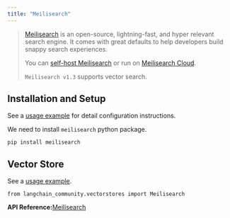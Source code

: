 ```yaml
---
title: "Meilisearch"
---
```


> [Meilisearch](https://meilisearch.com) is an open-source, lightning-fast, and hyper relevant search engine. It comes with great defaults to help developers build snappy search experiences.
>
> You can [self-host Meilisearch](https://www.meilisearch.com/oss/learn/getting_started/installation#local-installation) or run on [Meilisearch Cloud](https://www.meilisearch.com/pricing).
>
> `Meilisearch v1.3` supports vector search.

## Installation and Setup

See a [usage example](/src/oss/integrations/vectorstores/meilisearch) for detail configuration instructions.

We need to install `meilisearch` python package.

```
pip install meilisearch
```

## Vector Store

See a [usage example](/src/oss/integrations/vectorstores/meilisearch).

```
from langchain_community.vectorstores import Meilisearch
```

**API Reference:**[Meilisearch](https://python.langchain.com/api_reference/community/vectorstores/langchain_community.vectorstores.meilisearch.Meilisearch.html)
